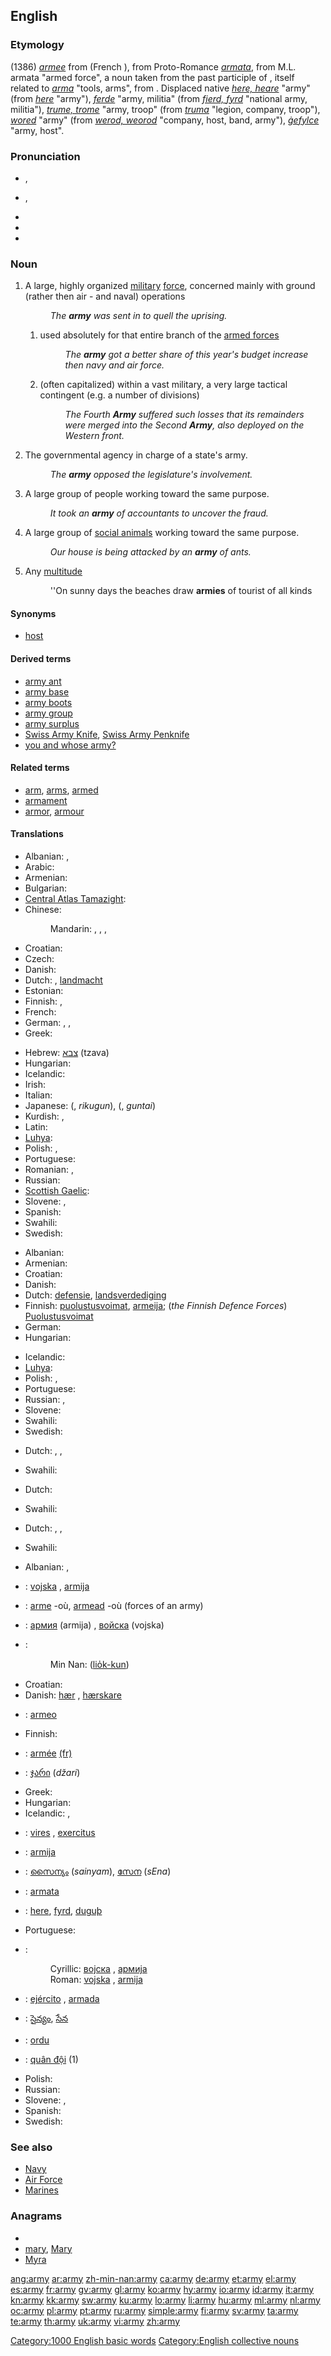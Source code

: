 {{wikipedia}}
{{also|Army}}
==English==

{{rank|placed|desire|greater|565|army|horse|send|peace}}

===Etymology===
(1386) {{etyl|enm}} ''[[armee#Middle English|armee]]'' from {{etyl|fro}} {{term|armee||lang=fro}} (French {{term|armée|lang=fr}}), from Proto-Romance ''[[armata]]'', from M.L. armata "armed force", a noun taken from the past participle of {{etyl|la}} {{term|armare||lang=la|to [[arm]]}}, itself related to ''[[arma]]'' "tools, arms", from {{proto|Indo-European|ar-|to fit together|lang=}}. Displaced native {{enm}} ''[[here#Middle English|here, heare]]'' "army" (from {{ang}} ''[[here#Old English|here]]'' "army"), {{enm}} ''[[ferde#Middle English|ferde]]'' "army, militia" (from {{ang}} ''[[fyrd#Old English|fierd, fyrd]]'' "national army, militia"), {{enm}} ''[[trume#Middle English|trume, trome]]'' "army, troop" (from {{ang}} ''[[truma#Old English|truma]]'' "legion, company, troop"), {{enm}} ''[[wored#Middle English|wored]]'' "army" (from {{ang}} ''[[werod#Old English|werod, weorod]]'' "company, host, band, army"), {{ang}} ''[[gefylce#Old English|ġefylce]]'' "army, host".

===Pronunciation===
* {{a|UK}} {{IPA|/ˈɑː.miː/}}, {{SAMPA|/A:mi:/}}
* {{a|US}} {{IPA|/ˈɑɹ.mi/}}, {{SAMPA|/Ar\mi/}}
* {{audio|en-us-army.ogg|Audio (US)}}
* {{audio|En-uk-army.ogg|Audio (UK)}}
* {{rhymes|ɑː(r)mi}}

===Noun===
{{en-noun|armies}}

# A large, highly organized [[military]] [[force]], concerned mainly with ground (rather then air - and naval) operations
#: ''The '''army''' was sent in to quell the uprising.''
## used absolutely for that entire branch of the [[armed forces]]
##: ''The '''army''' got a better share of this year's budget increase then navy and air force.''
## (often capitalized) within a vast military, a very large tactical contingent (e.g. a number of divisions)
##: ''The Fourth '''Army''' suffered such losses that its remainders were merged into the Second '''Army''', also deployed on the Western front.''
# The governmental agency in charge of a state's army.
#: ''The '''army''' opposed the legislature's involvement.''
# A large group of people working toward the same purpose.
#: ''It took an '''army''' of accountants to uncover the fraud.''
# A large group of [[social animal]]s working toward the same purpose.
#: ''Our house is being attacked by an '''army''' of ants.''
# Any [[multitude]]
#: ''On sunny days the beaches draw '''armies''' of tourist of all kinds

====Synonyms====
* [[host]]

====Derived terms====
* [[army ant]]
* [[army base]]
* [[army boots]]
* [[army group]]
* [[army surplus]]
* [[Swiss Army Knife]], [[Swiss Army Penknife]]
* [[you and whose army?]]

====Related terms====
* [[arm]], [[arms]], [[armed]]
* [[armament]]
* [[armor]], [[armour]]

====Translations====
{{trans-top|large, highly organised military force concerned mainly with ground operations}}
* Albanian: {{t+|sq|armatë|xs=Albanian}}, {{t-|sq|ushtri|xs=Albanian}}
* Arabic: {{t|ar|جيش|m|tr=jaysh}}
* Armenian: {{t-|hy|բանակ|tr=banak}}
* Bulgarian: {{t+|bg|армия}}
* [[Central Atlas Tamazight]]: {{tø|tzm|ⵜⴰⵙⵔⴷⴰⵙⵜ|f|tr=''tasrdast''|sc=Tfng|xs=Central Atlas Tamazight}}
* Chinese:
*: Mandarin: {{t-|cmn|陸軍|sc=Hani}},  {{t-|cmn|陆军|tr=lùjūn|sc=Hani}},  {{t-|cmn|軍隊|sc=Hani}},  {{t|cmn|军队|tr=jūnduì|sc=Hani}}
* Croatian: {{t-|hr|vojska|f}}
* Czech: {{t-|cs|armáda|f}}
* Danish: {{t-|da|hær|c}}
* Dutch: {{t+|nl|leger|n}}, [[landmacht]]
* Estonian: {{t|et|maavägi}}
* Finnish: {{t+|fi|maavoimat}}, {{t+|fi|armeija}}
* French: {{t+|fr|armée|f}}
* German: {{t+|de|Armee|f}}, {{t+|de|Heer|n}}, {{t|de|Landstreitkräfte|f|p}}
* Greek: {{t+|el|στρατός|m|tr=stratós}}
{{trans-mid}}
* Hebrew: [[צבא]] (tzava) {{m}}
* Hungarian: {{t+|hu|hadsereg}}
* Icelandic: {{t+|is|her|m}}
* Irish: {{t-|ga|arm|m|xs=Irish}}
* Italian: {{t+|it|esercito|m}}
* Japanese: {{Jpan|[[陸軍]]}} ({{Jpan|[[りくぐん]]}}, ''rikugun''), {{Jpan|[[軍隊]]}} ({{Jpan|[[ぐんたい]]}}, ''guntai'')
* Kurdish: {{ku-Arab|[[ئۆردوو]]}}, {{ku-Arab|[[جاش]]}}
* Latin: {{t-|la|exercitus|m}}
* [[Luhya]]: {{tø|luy|ejeshi}}
* Polish: {{t+|pl|armia|f}}, {{t+|pl|wojsko|n}}
* Portuguese: {{t+|pt|exército|m}}
* Romanian: {{t|ro|armată}},  {{t|ro|oaste}}
* Russian: {{t+|ru|армия|f|tr=ármija}}
* [[Scottish Gaelic]]: {{t-|gd|armailt|m|xs=Scottish Gaelic}}
* Slovene: {{t+|sl|vojska|f}}, {{t-|sl|armada|f}}
* Spanish: {{t+|es|ejército|m}}
* Swahili: {{t+|sw|jeshi|xs=Swahili}}
* Swedish: {{t+|sv|armé|c}}
{{trans-bottom}}

{{trans-top|government agency in charge of a state's army}}
* Albanian: {{t+|sq|armatë|xs=Albanian}}
* Armenian: {{t-|hy|բանակ|tr=banak}}
* Croatian: {{t-|hr|vojska|f}}
* Danish: {{t-|da|hær|c}}
* Dutch: [[defensie]], [[landsverdediging]]
* Finnish: [[puolustusvoimat]], [[armeija]]; (''the Finnish Defence Forces'') [[Puolustusvoimat]]
* German: {{t-|de|Heeresamt|n}}
* Hungarian: {{t|hu|honvédség}}
{{trans-mid}}
* Icelandic: {{t+|is|her|m}}
* [[Luhya]]: {{tø|luy|ejeshi}}
* Polish: {{t+|pl|armia|f}}, {{t+|pl|wojsko|n}}
* Portuguese: {{t+|pt|exército|m}}
* Russian: {{t+|ru|армия|f|tr=ármija}}, {{t+|ru|вооружённые силы|p|tr=''vooružónnyje síly''}}
* Slovene: {{t+|sl|vojska|f}}
* Swahili: {{t+|sw|jeshi|xs=Swahili}}
* Swedish: {{t+|sv|armé|c}}
{{trans-bottom}}

{{trans-top|large group of people working towards the same purpose}}
* Dutch: {{t+|nl|leger|n}}, {{t+|nl|horde}}, {{t+|nl|bende}}
{{trans-mid}}
* Swahili: {{t+|sw|jeshi|xs=Swahili}}
{{trans-bottom}}

{{trans-top|large group of social animals working towards the same purpose}}
* Dutch: {{t+|nl|leger|n}}
{{trans-mid}}
* Swahili: {{t+|sw|jeshi|xs=Swahili}}
{{trans-bottom}}

{{trans-top|any multitude}}
* Dutch: {{t+|nl|leger|n}}, {{t+|nl|horde}}, {{t+|nl|menigte}}
{{trans-mid}}
* Swahili: {{t+|sw|jeshi|xs=Swahili}}
{{trans-bottom}}

{{checktrans-top}}
* Albanian: {{t+|sq|armatë|xs=Albanian}}, {{t-|sq|ushtri|xs=Albanian}}
* {{ttbc|Bosnian}}: [[vojska]] {{f}}, [[armija]] {{f}}
* {{ttbc|Breton}}: [[arme]] {{f}} -où, [[armead]] {{f}} -où (forces of an army)
* {{ttbc|Bulgarian}}: [[армия]] (armija) {{f}}, [[войска]] (vojska) {{f}}
* {{ttbc|Chinese}}:
*: Min Nan: {{zh-ts|陸軍|陆军}} ([[lio̍k-kun]])
* Croatian: {{t-|hr|vojska|f}}
* Danish: [[hær]] {{c}}, [[hærskare]] {{c}}
* {{ttbc|Esperanto}}: [[armeo]]
* Finnish: {{t+|fi|armeija}}
* {{ttbc|French}}: [[armée]] [[:fr:armée|(fr)]] {{f}}
* {{ttbc|Georgian}}: [[ჯარი]] (''džari'')
* Greek: {{t+|el|στρατιά|f|tr=''stratiá''}}
* Hungarian: {{t+|hu|sereg}}
* Icelandic: {{t+|is|hópur|m}}, {{t+|is|her|m}}
{{trans-mid}}
* {{ttbc|Latin}}: [[vires]] {{f}}, [[exercitus]] {{m}}
* {{ttbc|Lithuanian}}: [[armija]] {{f}}
* {{ttbc|Malayalam}}: [[സൈന്യം]] (''sainyam''), [[സേന]] (''sEna'')
* {{ttbc|Maltese}}: [[armata]]
* {{ttbc|Old English}}: [[here#Old English|here]], [[fyrd]], [[duguþ]]
* Portuguese: {{t+|pt|exército|m}}
* {{ttbc|Serbian}}:
*: Cyrillic: [[војска]] {{f}}, [[армија]] {{f}}
*: Roman: [[vojska]] {{f}}, [[armija]] {{f}}
* {{ttbc|Spanish}}: [[ejército]] {{m}}, [[armada]] {{f}}
* {{ttbc|Telugu}}: [[సైన్యం]], [[సేన]]
* {{ttbc|Turkish}}: [[ordu]]
* {{ttbc|Vietnamese}}: [[quân đội]] (1)
* Polish: {{t+|pl|armia|f}}
* Russian: {{t+|ru|армия|f|tr=''ármija''}}
* Slovene: {{t+|sl|vojska|f}}, {{t-|sl|armada|f}}
* Spanish: {{t+|es|ejército}}
* Swedish: {{t+|sv|armé|c}}
{{trans-bottom}}

===See also===
* [[Navy]]
* [[Air Force]]
* [[Marines]]

===Anagrams===
* {{alphagram|amry}}
* [[mary#English|mary]], [[Mary#English|Mary]]
* [[Myra#English|Myra]]


[[Category:1000 English basic words]]
[[Category:English collective nouns]]

[[ang:army]]
[[ar:army]]
[[zh-min-nan:army]]
[[ca:army]]
[[de:army]]
[[et:army]]
[[el:army]]
[[es:army]]
[[fr:army]]
[[gv:army]]
[[gl:army]]
[[ko:army]]
[[hy:army]]
[[io:army]]
[[id:army]]
[[it:army]]
[[kn:army]]
[[kk:army]]
[[sw:army]]
[[ku:army]]
[[lo:army]]
[[li:army]]
[[hu:army]]
[[ml:army]]
[[nl:army]]
[[oc:army]]
[[pl:army]]
[[pt:army]]
[[ru:army]]
[[simple:army]]
[[fi:army]]
[[sv:army]]
[[ta:army]]
[[te:army]]
[[th:army]]
[[uk:army]]
[[vi:army]]
[[zh:army]]